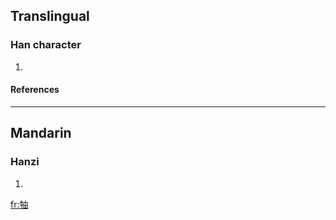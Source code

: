 ==Translingual==
===Han character===
{{Han char|rn=93|rad=牛|as=05|sn=9|four=2506<sub>0</sub>|canj=竹手中田 (HQLW)}}
# {{defn|Han|sort=牛05}}
====References====
{{Han ref|kx=0699.270|dkj=19983|dj=1112.150|hdz=31807.040|uh=7270|ud=29296|bh=CFBB|bd=53179}}

----
==Mandarin==
===Hanzi===
{{cmn-hanzi|pin=[[yòu]] ([[you4]])|wg=yu<sup>4</sup>}}
# {{defn|Mandarin}}

[[fr:牰]]